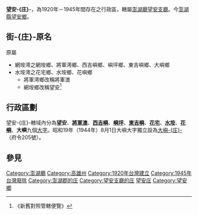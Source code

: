 {{noteTA
|T=望安庄
}}
{{Infobox 日本的街庄 (廢除)
| 自治體名 = 望安
| 街庄 = 庄
| 圖像 = 
| 圖像說明 = 
| 日文原名 = 望安庄
| 平假名 = ぼうあんしょう
| 羅馬字拼音 = Mōanshō
| 地圖 = 
| 廢除時間 = 1945年
| 廢除理由 = 日本投降、撤離台灣
| 廢除時處置 = 改制為[[澎湖廳|澎湖廳]]望安區[[望安鄉|望安鄉]]
| 現在自治體 = {{TWN}}[[澎湖縣|澎湖縣]][[望安鄉|望安鄉]]
| 都道府縣 = 澎湖廳
| 支廳 = 望安支廳
| 郡 = 澎湖郡 (1920年－1926年)
| 編號 = 
| 自治體 = 
| 面積 = 13.7824
| 邊界未定 = 
| 人口 = 
| 人口密度 = 
| 統計時間 = 
| 經度 = 
| 緯度 = 
| 街庄章 = 
| 街庄章說明 = 
| 樹 = 
| 花 = 
| 鳥 = 
| 其他象徵物 = 
| 其他象徵 = 
| 郵遞區號 = 
| 所在地 = 望安支廳望安-{庄}-
| 電話號碼 = 
| 外部連結 = 
| 註記 = 
}}

'''望安-{庄}-'''，為1920年－1945年間存在之行政區，轄屬[[澎湖廳|澎湖廳]][[望安支廳|望安支廳]]。今[[澎湖縣|澎湖縣]][[望安鄉|望安鄉]]。

==街-{庄}-原名==
原屬
* 網垵澚之網垵鄉、將軍澚鄉、西吉嶼鄉、嶼坪鄉、東吉嶼鄉、大嶼鄉
* 水垵澚之花宅鄉、水垵鄉、花嶼鄉
** 將軍澚鄉改稱將軍澳
** 網垵鄉改稱望安<ref>《新舊對照管轄便覽》</ref>

==行政區劃==
望安-{庄}-轄域內分為'''望安'''、'''[[將軍澳嶼|將軍澳]]'''、'''[[西吉嶼|西吉嶼]]'''、'''[[嶼坪|嶼坪]]'''、'''[[東吉嶼|東吉嶼]]'''、'''[[花宅|花宅]]'''、'''[[水垵|水垵]]'''、'''[[花嶼|花嶼]]'''、'''大嶼'''九個[[大字_(行政區劃)|大字]]。昭和19年（1944年）8月1日大嶼大字獨立設為[[大嶼庄|大嶼-{庄}-]]（府令205號）。

== 參見 ==
{{reflist}}

{{Japan-geo-stub}}

{{澎湖廳}}
[[Category:澎湖廳|Category:澎湖廳]]
[[Category:高雄州|Category:高雄州]]

[[Category:1920年台灣建立|Category:1920年台灣建立]]
[[Category:1945年台灣廢除|Category:1945年台灣廢除]]
[[Category:澎湖郡的庄|Category:澎湖郡的庄]]
[[Category:望安支廳的庄|Category:望安支廳的庄]]
[[Category:望安庄|]]
[[Category:望安鄉|Category:望安鄉]]